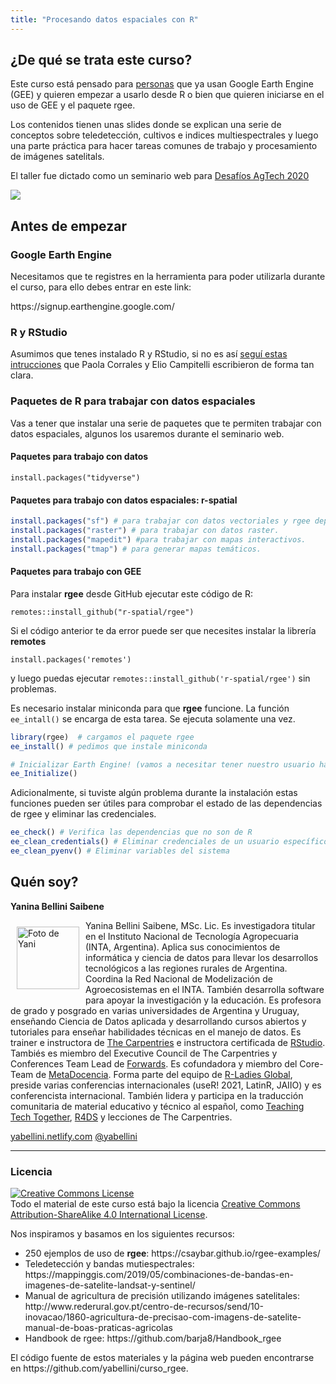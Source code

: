 ```yaml
---
title: "Procesando datos espaciales con R"
---
```


## ¿De qué se trata este curso?

Este curso está pensado para [personas](personas.html) que ya usan Google Earth Engine (GEE) y quieren empezar a usarlo desde R o bien que quieren iniciarse en el uso de GEE y el paquete rgee.

Los contenidos tienen unas slides donde se explican una serie de conceptos sobre teledetección, cultivos e indices multiespectrales y luego una parte práctica para hacer tareas comunes de trabajo y procesamiento de imágenes satelitals.

El taller fue dictado como un seminario web para [Desafíos AgTech 2020](https://desafiosagtech.com/)

![](img/flyer_seminario_2020.jpg)

## Antes de empezar

### Google Earth Engine
Necesitamos que te registres en la herramienta para poder utilizarla durante el curso, para ello debes entrar en este link:

https://signup.earthengine.google.com/

### R y RStudio

Asumimos que tenes instalado R y RStudio, si no es así [seguí estas intrucciones](https://paocorrales.github.io/deExcelaR/instalacion.html) que Paola Corrales y Elio Campitelli escribieron de forma tan clara.

### Paquetes de R para trabajar con datos espaciales

Vas a tener que instalar una serie de paquetes que te permiten trabajar con datos espaciales, algunos los usaremos durante el seminario web.

#### Paquetes para trabajo con datos
`install.packages("tidyverse")`

#### Paquetes para trabajo con datos espaciales: r-spatial

```r
install.packages("sf") # para trabajar con datos vectoriales y rgee depende de sf
install.packages("raster") # para trabajar con datos raster.
install.packages("mapedit") #para trabajar con mapas interactivos.
install.packages("tmap") # para generar mapas temáticos.
```

#### Paquetes para trabajo con GEE

Para instalar **rgee** desde GitHub ejecutar este código de R:

`remotes::install_github("r-spatial/rgee")`

Si el código anterior te da error puede ser que necesites instalar la librería **remotes**

`install.packages('remotes')`

y luego puedas ejecutar `remotes::install_github('r-spatial/rgee')` sin problemas.

Es necesario instalar miniconda para que **rgee** funcione. La función `ee_intall()` se encarga de esta tarea.  Se ejecuta solamente una vez.

```r
library(rgee)  # cargamos el paquete rgee
ee_install() # pedimos que instale miniconda

# Inicializar Earth Engine! (vamos a necesitar tener nuestro usuario habilitado)
ee_Initialize()
```

Adicionalmente, si tuviste algún problema durante la instalación estas funciones pueden ser útiles para comprobar el estado de las dependencias de rgee y eliminar las credenciales. 

```r
ee_check() # Verifica las dependencias que no son de R
ee_clean_credentials() # Eliminar credenciales de un usuario específico
ee_clean_pyenv() # Eliminar variables del sistema
```


## Quén soy? 

**Yanina Bellini Saibene**

<img src="img/yani_circle.png" alt="Foto de Yani" width="100" height="100" align="left" style="margin:10px"/>

Yanina Bellini Saibene, MSc. Lic. Es investigadora titular en el Instituto Nacional de Tecnología Agropecuaria (INTA, Argentina). Aplica sus conocimientos de informática y ciencia de datos para llevar los desarrollos tecnológicos a las regiones rurales de Argentina. Coordina la Red Nacional de Modelización de Agroecosistemas en el INTA. También desarrolla software para apoyar la investigación y la educación. Es profesora de grado y posgrado en varias universidades de Argentina y Uruguay, enseñando Ciencia de Datos aplicada y desarrollando cursos abiertos y tutoriales para enseñar habilidades técnicas en el manejo de datos. Es trainer e instructora de [The Carpentries](https://carpentries.org/) e instructora certificada de [RStudio](https://education.rstudio.com/trainers/people/bellini_saibene+yanina/). Tambiés es miembro del Executive Council de The Carpentries y Conferences Team Lead de [Forwards](https://forwards.github.io/). Es cofundadora y miembro del Core-Team de [MetaDocencia](http://metadocencia.org/). Forma parte del equipo de [R-Ladies Global](https://rladies.org/), preside varias conferencias internacionales (useR! 2021, LatinR, JAIIO) y es conferencista internacional. También lidera y participa en la traducción comunitaria de material educativo y técnico al español, como [Teaching Tech Together](https://teachtogether.tech/es/index.html), [R4DS](https://es.r4ds.hadley.nz/) y lecciones de The Carpentries. 

[yabellini.netlify.com](https://yabellini.netlify.com/)
[\@yabellini](https://twitter.com/yabellini)


___

### Licencia

<a rel="license" href="https://creativecommons.org/licenses/by-sa/4.0/deed.es_ES"><img alt="Creative Commons License" style="border-width:0" src="https://i.creativecommons.org/l/by-sa/4.0/88x31.png" /></a><br />
Todo el material de este curso está bajo la licencia <a rel="license" href="https://creativecommons.org/licenses/by-sa/4.0/deed.es_ES">Creative Commons Attribution-ShareAlike 4.0 International License</a>.

Nos inspiramos y basamos en los siguientes recursos:

* 250 ejemplos de uso de **rgee**: https://csaybar.github.io/rgee-examples/
* Teledetección y bandas mutiespectrales: https://mappinggis.com/2019/05/combinaciones-de-bandas-en-imagenes-de-satelite-landsat-y-sentinel/
* Manual de agricultura de precisión utilizando imágenes satelitales: http://www.rederural.gov.pt/centro-de-recursos/send/10-inovacao/1860-agricultura-de-precisao-com-imagens-de-satelite-manual-de-boas-praticas-agricolas
* Handbook de rgee: https://github.com/barja8/Handbook_rgee

El código fuente de estos materiales y la página web pueden encontrarse en https://github.com/yabellini/curso_rgee.
